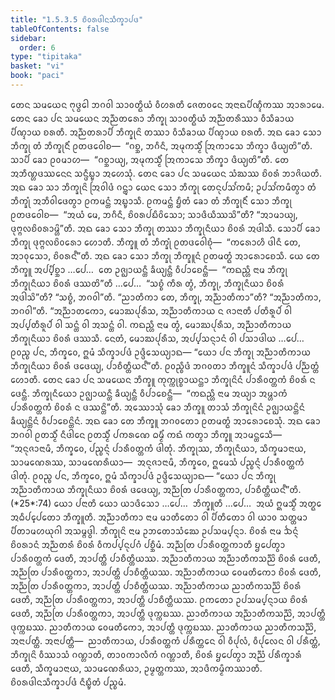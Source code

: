 ```yaml
---
title: "1.5.3.5 ᨧᩦᩅᩁᨴᩤᨶᩈᩥᨠ᩠ᨡᩣᨸᨴ"
tableOfContents: false
sidebar:
  order: 6
type: "tipitaka"
basket: "vi"
book: "paci"
---
```



<DynamicBreadcrumb />

<Division number="169" book="paci">

<Paragraph number="558" book="paci">
ᨲᩮᨶ ᩈᨾᨿᩮᨶ ᨻᩩᨴ᩠ᨵᩮᩤ ᨽᨣᩅᩤ ᩈᩣᩅᨲ᩠ᨳᩥᨿᩴ ᩅᩥᩉᩁᨲᩥ ᨩᩮᨲᩅᨶᩮ ᩋᨶᩣᨳᨸᩥᨱ᩠ᨯᩥᨠᩔ ᩋᩣᩁᩣᨾᩮ. ᨲᩮᨶ ᨡᩮᩣ ᨸᨶ ᩈᨾᨿᩮᨶ ᩋᨬ᩠ᨬᨲᩁᩮᩣ ᨽᩥᨠ᩠ᨡᩩ ᩈᩣᩅᨲ᩠ᨳᩥᨿᩴ ᩋᨬ᩠ᨬᨲᩁᩥᩔᩣ ᩅᩥᩈᩥᨡᩣᨿ ᨸᩥᨱ᩠ᨯᩣᨿ ᨧᩁᨲᩥ. ᩋᨬ᩠ᨬᨲᩁᩣᨸᩥ ᨽᩥᨠ᩠ᨡᩩᨶᩦ ᨲᩔᩣ ᩅᩥᩈᩥᨡᩣᨿ ᨸᩥᨱ᩠ᨯᩣᨿ ᨧᩁᨲᩥ. ᩋᨳ ᨡᩮᩣ ᩈᩮᩣ ᨽᩥᨠ᩠ᨡᩩ ᨲᩴ ᨽᩥᨠ᩠ᨡᩩᨶᩥᩴ ᩑᨲᨴᩅᩮᩤᨧ—  “ᨣᨧ᩠ᨨ, ᨽᨣᩥᨶᩥ, ᩋᨾᩩᨠᩈ᩠ᨾᩥᩴ ᩒᨠᩣᩈᩮ ᨽᩥᨠ᩠ᨡᩣ ᨴᩥᨿ᩠ᨿᨲᩦ”ᨲᩥ. ᩈᩣᨸᩥ ᨡᩮᩣ ᩑᩅᨾᩣᩉ—  “ᨣᨧ᩠ᨨᩣᨿ᩠ᨿ, ᩋᨾᩩᨠᩈ᩠ᨾᩥᩴ ᩒᨠᩣᩈᩮ ᨽᩥᨠ᩠ᨡᩣ ᨴᩥᨿ᩠ᨿᨲᩦ”ᨲᩥ. ᨲᩮ ᩋᨽᩥᨱ᩠ᩉᨴᩔᨶᩮᨶ ᩈᨶ᩠ᨴᩥᨭ᩠ᨮᩣ ᩋᩉᩮᩈᩩᩴ. ᨲᩮᨶ ᨡᩮᩣ ᨸᨶ ᩈᨾᨿᩮᨶ ᩈᩴᨥᩔ ᨧᩦᩅᩁᩴ ᨽᩣᨩᩦᨿᨲᩥ. ᩋᨳ ᨡᩮᩣ ᩈᩣ ᨽᩥᨠ᩠ᨡᩩᨶᩦ ᩒᩅᩤᨴᩴ ᨣᨶ᩠ᨲ᩠ᩅᩣ ᨿᩮᨶ ᩈᩮᩣ ᨽᩥᨠ᩠ᨡᩩ ᨲᩮᨶᩩᨸᩈᩘᨠᨾᩥ; ᩏᨸᩈᩘᨠᨾᩥᨲ᩠ᩅᩣ ᨲᩴ ᨽᩥᨠ᩠ᨡᩩᩴ ᩋᨽᩥᩅᩤᨴᩮᨲ᩠ᩅᩣ ᩑᨠᨾᨶ᩠ᨲᩴ ᩋᨭ᩠ᨮᩣᩈᩥ. ᩑᨠᨾᨶ᩠ᨲᩴ ᨮᩥᨲᩴ ᨡᩮᩣ ᨲᩴ ᨽᩥᨠ᩠ᨡᩩᨶᩥᩴ ᩈᩮᩣ ᨽᩥᨠ᩠ᨡᩩ ᩑᨲᨴᩅᩮᩤᨧ—  “ᩋᨿᩴ ᨾᩮ, ᨽᨣᩥᨶᩥ, ᨧᩦᩅᩁᨸᨭᩥᩅᩦᩈᩮᩣ; ᩈᩣᨴᩥᨿᩥᩔᩈᩦ”ᨲᩥ? “ᩋᩣᨾᩣᨿ᩠ᨿ, ᨴᩩᨻ᩠ᨻᩃᨧᩦᩅᩁᩣᨾ᩠ᩉᩦ”ᨲᩥ.
</Paragraph>

<Paragraph number="559" book="paci">
ᩋᨳ ᨡᩮᩣ ᩈᩮᩣ ᨽᩥᨠ᩠ᨡᩩ ᨲᩔᩣ ᨽᩥᨠ᩠ᨡᩩᨶᩥᨿᩣ ᨧᩦᩅᩁᩴ ᩋᨴᩤᩈᩥ. ᩈᩮᩣᨸᩥ ᨡᩮᩣ ᨽᩥᨠ᩠ᨡᩩ ᨴᩩᨻ᩠ᨻᩃᨧᩦᩅᩁᩮᩣ ᩉᩮᩣᨲᩥ. ᨽᩥᨠ᩠ᨡᩪ ᨲᩴ ᨽᩥᨠ᩠ᨡᩩᩴ ᩑᨲᨴᩅᩮᩤᨧᩩᩴ—  “ᨠᩁᩮᩣᩉᩥ ᨴᩤᨶᩥ ᨲᩮ, ᩋᩣᩅᩩᩈᩮᩣ, ᨧᩦᩅᩁᨶ᩺”ᨲᩥ. ᩋᨳ ᨡᩮᩣ ᩈᩮᩣ ᨽᩥᨠ᩠ᨡᩩ ᨽᩥᨠ᩠ᨡᩪᨶᩴ ᩑᨲᨾᨲ᩠ᨳᩴ ᩋᩣᩁᩮᩣᨧᩮᩈᩥ.
</Paragraph>

<Paragraph number="560" book="paci">
ᨿᩮ ᨲᩮ ᨽᩥᨠ᩠ᨡᩪ ᩋᨸ᩠ᨸᩥᨧ᩠ᨨᩣ …ᨸᩮ…  ᨲᩮ ᩏᨩ᩠ᨫᩣᨿᨶ᩠ᨲᩥ ᨡᩥᨿ᩠ᨿᨶ᩠ᨲᩥ ᩅᩥᨸᩣᨧᩮᨶ᩠ᨲᩥ—  “ᨠᨳᨬ᩠ᩉᩥ ᨶᩣᨾ ᨽᩥᨠ᩠ᨡᩩ ᨽᩥᨠ᩠ᨡᩩᨶᩥᨿᩣ ᨧᩦᩅᩁᩴ ᨴᩔᨲᩦ”ᨲᩥ …ᨸᩮ…  “ᩈᨧ᩠ᨧᩴ ᨠᩥᩁ ᨲ᩠ᩅᩴ, ᨽᩥᨠ᩠ᨡᩩ, ᨽᩥᨠ᩠ᨡᩩᨶᩥᨿᩣ ᨧᩦᩅᩁᩴ ᩋᨴᩤᩈᩦ”ᨲᩥ? “ᩈᨧ᩠ᨧᩴ, ᨽᨣᩅᩤ”ᨲᩥ. “ᨬᩣᨲᩥᨠᩣ ᨲᩮ, ᨽᩥᨠ᩠ᨡᩩ, ᩋᨬ᩠ᨬᩣᨲᩥᨠᩣ”ᨲᩥ? “ᩋᨬ᩠ᨬᩣᨲᩥᨠᩣ, ᨽᨣᩅᩤ”ᨲᩥ. “ᩋᨬ᩠ᨬᩣᨲᨠᩮᩣ, ᨾᩮᩣᨥᨸᩩᩁᩥᩈ, ᩋᨬ᩠ᨬᩣᨲᩥᨠᩣᨿ ᨶ ᨩᩣᨶᩣᨲᩥ ᨸᨲᩥᩁᩪᨸᩴ ᩅᩤ ᩋᨸ᩠ᨸᨲᩥᩁᩪᨸᩴ ᩅᩤ ᩈᨶ᩠ᨲᩴ ᩅᩤ ᩋᩈᨶ᩠ᨲᩴ ᩅᩤ. ᨠᨳᨬ᩠ᩉᩥ ᨶᩣᨾ ᨲ᩠ᩅᩴ, ᨾᩮᩣᨥᨸᩩᩁᩥᩈ, ᩋᨬ᩠ᨬᩣᨲᩥᨠᩣᨿ ᨽᩥᨠ᩠ᨡᩩᨶᩥᨿᩣ ᨧᩦᩅᩁᩴ ᨴᩔᩈᩥ. ᨶᩮᨲᩴ, ᨾᩮᩣᨥᨸᩩᩁᩥᩈ, ᩋᨸ᩠ᨸᩈᨶ᩠ᨶᩣᨶᩴ ᩅᩤ ᨸᩈᩣᨴᩤᨿ …ᨸᩮ…  ᩑᩅᨬ᩠ᨧ ᨸᨶ, ᨽᩥᨠ᩠ᨡᩅᩮ, ᩍᨾᩴ ᩈᩥᨠ᩠ᨡᩣᨸᨴᩴ ᩏᨴ᩠ᨴᩥᩈᩮᨿ᩠ᨿᩣᨳ—
</Paragraph>

<Paragraph number="561" book="paci">
<Emphasis>“ᨿᩮᩣ ᨸᨶ ᨽᩥᨠ᩠ᨡᩩ ᩋᨬ᩠ᨬᩣᨲᩥᨠᩣᨿ ᨽᩥᨠ᩠ᨡᩩᨶᩥᨿᩣ ᨧᩦᩅᩁᩴ ᨴᨴᩮᨿ᩠ᨿ, ᨸᩣᨧᩥᨲ᩠ᨲᩥᨿᨶ᩺”</Emphasis>ᨲᩥ.
</Paragraph>

<Paragraph number="562" book="paci">
ᩑᩅᨬ᩠ᨧᩥᨴᩴ ᨽᨣᩅᨲᩣ ᨽᩥᨠ᩠ᨡᩪᨶᩴ ᩈᩥᨠ᩠ᨡᩣᨸᨴᩴ ᨸᨬ᩠ᨬᨲ᩠ᨲᩴ ᩉᩮᩣᨲᩥ.
</Paragraph>

</Division>
<Division number="170" book="paci">

<Paragraph number="563" book="paci">
ᨲᩮᨶ ᨡᩮᩣ ᨸᨶ ᩈᨾᨿᩮᨶ ᨽᩥᨠ᩠ᨡᩪ ᨠᩩᨠ᩠ᨠᩩᨧ᩠ᨧᩣᨿᨶ᩠ᨲᩣ ᨽᩥᨠ᩠ᨡᩩᨶᩦᨶᩴ ᨸᩣᩁᩥᩅᨲ᩠ᨲᨠᩴ ᨧᩦᩅᩁᩴ ᨶ ᨴᩮᨶ᩠ᨲᩥ. ᨽᩥᨠ᩠ᨡᩩᨶᩥᨿᩮᩣ ᩏᨩ᩠ᨫᩣᨿᨶ᩠ᨲᩥ ᨡᩥᨿ᩠ᨿᨶ᩠ᨲᩥ ᩅᩥᨸᩣᨧᩮᨶ᩠ᨲᩥ—  “ᨠᨳᨬ᩠ᩉᩥ ᨶᩣᨾ ᩋᨿ᩠ᨿᩣ ᩋᨾ᩠ᩉᩣᨠᩴ ᨸᩣᩁᩥᩅᨲ᩠ᨲᨠᩴ ᨧᩦᩅᩁᩴ ᨶ ᨴᩔᨶ᩠ᨲᩦ”ᨲᩥ.
</Paragraph>

<Paragraph number="564" book="paci">
ᩋᩔᩮᩣᩈᩩᩴ ᨡᩮᩣ ᨽᩥᨠ᩠ᨡᩪ ᨲᩣᩈᩴ ᨽᩥᨠ᩠ᨡᩩᨶᩦᨶᩴ ᩏᨩ᩠ᨫᩣᨿᨶ᩠ᨲᩦᨶᩴ ᨡᩥᨿ᩠ᨿᨶ᩠ᨲᩦᨶᩴ ᩅᩥᨸᩣᨧᩮᨶ᩠ᨲᩦᨶᩴ. ᩋᨳ ᨡᩮᩣ ᨲᩮ ᨽᩥᨠ᩠ᨡᩪ ᨽᨣᩅᨲᩮᩣ ᩑᨲᨾᨲ᩠ᨳᩴ ᩋᩣᩁᩮᩣᨧᩮᩈᩩᩴ. ᩋᨳ ᨡᩮᩣ ᨽᨣᩅᩤ ᩑᨲᩈ᩠ᨾᩥᩴ ᨶᩥᨴᩤᨶᩮ ᩑᨲᩈ᩠ᨾᩥᩴ ᨸᨠᩁᨱᩮ ᨵᨾ᩠ᨾᩥᩴ ᨠᨳᩴ ᨠᨲ᩠ᩅᩣ ᨽᩥᨠ᩠ᨡᩪ ᩋᩣᨾᨶ᩠ᨲᩮᩈᩥ—  “ᩋᨶᩩᨩᩣᨶᩣᨾᩥ, ᨽᩥᨠ᩠ᨡᩅᩮ, ᨸᨬ᩠ᨧᨶ᩠ᨶᩴ ᨸᩣᩁᩥᩅᨲ᩠ᨲᨠᩴ ᨴᩤᨲᩩᩴ. ᨽᩥᨠ᩠ᨡᩩᩔ, ᨽᩥᨠ᩠ᨡᩩᨶᩥᨿᩣ, ᩈᩥᨠ᩠ᨡᨾᩣᨶᩣᨿ, ᩈᩣᨾᨱᩮᩁᩔ, ᩈᩣᨾᨱᩮᩁᩥᨿᩣ—  ᩋᨶᩩᨩᩣᨶᩣᨾᩥ, ᨽᩥᨠ᩠ᨡᩅᩮ, ᩍᨾᩮᩈᩴ ᨸᨬ᩠ᨧᨶ᩠ᨶᩴ ᨸᩣᩁᩥᩅᨲ᩠ᨲᨠᩴ ᨴᩤᨲᩩᩴ. ᩑᩅᨬ᩠ᨧ ᨸᨶ, ᨽᩥᨠ᩠ᨡᩅᩮ, ᩍᨾᩴ ᩈᩥᨠ᩠ᨡᩣᨸᨴᩴ ᩏᨴ᩠ᨴᩥᩈᩮᨿ᩠ᨿᩣᨳ—
</Paragraph>

</Division>
<Division number="171" book="paci">

<Paragraph number="565" book="paci">
<Emphasis>“ᨿᩮᩣ ᨸᨶ ᨽᩥᨠ᩠ᨡᩩ ᩋᨬ᩠ᨬᩣᨲᩥᨠᩣᨿ ᨽᩥᨠ᩠ᨡᩩᨶᩥᨿᩣ ᨧᩦᩅᩁᩴ ᨴᨴᩮᨿ᩠ᨿ, ᩋᨬ᩠ᨬᨲᩕ ᨸᩣᩁᩥᩅᨲ᩠ᨲᨠᩣ, ᨸᩣᨧᩥᨲ᩠ᨲᩥᨿᨶ᩺”</Emphasis>ᨲᩥ. (*25*:<Emphasis>74</Emphasis>)
</Paragraph>

</Division>
<Division number="172" book="paci">

<Paragraph number="566" book="paci">
<Emphasis>ᨿᩮᩣ ᨸᨶᩣ</Emphasis>ᨲᩥ ᨿᩮᩣ ᨿᩣᨴᩥᩈᩮᩣ …ᨸᩮ…  <Emphasis>ᨽᩥᨠ᩠ᨡᩪ</Emphasis>ᨲᩥ …ᨸᩮ…  ᩋᨿᩴ ᩍᨾᩈ᩠ᨾᩥᩴ ᩋᨲ᩠ᨳᩮ ᩋᨵᩥᨸ᩠ᨸᩮᨲᩮᩣ ᨽᩥᨠ᩠ᨡᩪᨲᩥ.
</Paragraph>

<Paragraph number="567" book="paci">
<Emphasis>ᩋᨬ᩠ᨬᩣᨲᩥᨠᩣ</Emphasis> ᨶᩣᨾ ᨾᩣᨲᩥᨲᩮᩣ ᩅᩤ ᨸᩥᨲᩥᨲᩮᩣ ᩅᩤ ᨿᩣᩅ ᩈᨲ᩠ᨲᨾᩣ ᨸᩥᨲᩣᨾᩉᨿᩩᨣᩤ ᩋᩈᨾ᩠ᨻᨴ᩠ᨵᩤ.
</Paragraph>

<Paragraph number="568" book="paci">
<Emphasis>ᨽᩥᨠ᩠ᨡᩩᨶᩦ</Emphasis> ᨶᩣᨾ ᩏᨽᨲᩮᩣᩈᩴᨥᩮ ᩏᨸᩈᨾ᩠ᨸᨶ᩠ᨶᩣ.
</Paragraph>

<Paragraph number="569" book="paci">
<Emphasis>ᨧᩦᩅᩁᩴ</Emphasis> ᨶᩣᨾ ᨨᨶ᩠ᨶᩴ ᨧᩦᩅᩁᩣᨶᩴ ᩋᨬ᩠ᨬᨲᩁᩴ ᨧᩦᩅᩁᩴ ᩅᩥᨠᨸ᩠ᨸᨶᩩᨸᨣᩴ ᨸᨧ᩠ᨨᩥᨾᩴ.
</Paragraph>

<Paragraph number="570" book="paci">
<Emphasis>ᩋᨬ᩠ᨬᨲᩕ ᨸᩣᩁᩥᩅᨲ᩠ᨲᨠᩣ</Emphasis>ᨲᩥ ᨮᨸᩮᨲ᩠ᩅᩣ ᨸᩣᩁᩥᩅᨲ᩠ᨲᨠᩴ ᨴᩮᨲᩥ, ᩋᩣᨸᨲ᩠ᨲᩥ ᨸᩣᨧᩥᨲ᩠ᨲᩥᨿᩔ.
</Paragraph>

</Division>
<Division number="173" book="paci">

<Paragraph number="571" book="paci">
ᩋᨬ᩠ᨬᩣᨲᩥᨠᩣᨿ ᩋᨬ᩠ᨬᩣᨲᩥᨠᩈᨬ᩠ᨬᩦ ᨧᩦᩅᩁᩴ ᨴᩮᨲᩥ, ᩋᨬ᩠ᨬᨲᩕ ᨸᩣᩁᩥᩅᨲ᩠ᨲᨠᩣ, ᩋᩣᨸᨲ᩠ᨲᩥ ᨸᩣᨧᩥᨲ᩠ᨲᩥᨿᩔ. ᩋᨬ᩠ᨬᩣᨲᩥᨠᩣᨿ ᩅᩮᨾᨲᩥᨠᩮᩣ ᨧᩦᩅᩁᩴ ᨴᩮᨲᩥ, ᩋᨬ᩠ᨬᨲᩕ ᨸᩣᩁᩥᩅᨲ᩠ᨲᨠᩣ, ᩋᩣᨸᨲ᩠ᨲᩥ ᨸᩣᨧᩥᨲ᩠ᨲᩥᨿᩔ. ᩋᨬ᩠ᨬᩣᨲᩥᨠᩣᨿ ᨬᩣᨲᩥᨠᩈᨬ᩠ᨬᩦ ᨧᩦᩅᩁᩴ ᨴᩮᨲᩥ, ᩋᨬ᩠ᨬᨲᩕ ᨸᩣᩁᩥᩅᨲ᩠ᨲᨠᩣ, ᩋᩣᨸᨲ᩠ᨲᩥ ᨸᩣᨧᩥᨲ᩠ᨲᩥᨿᩔ.
</Paragraph>

<Paragraph number="572" book="paci">
ᩑᨠᨲᩮᩣ ᩏᨸᩈᨾ᩠ᨸᨶ᩠ᨶᩣᨿ ᨧᩦᩅᩁᩴ ᨴᩮᨲᩥ, ᩋᨬ᩠ᨬᨲᩕ ᨸᩣᩁᩥᩅᨲ᩠ᨲᨠᩣ, ᩋᩣᨸᨲ᩠ᨲᩥ ᨴᩩᨠ᩠ᨠᨭᩔ. ᨬᩣᨲᩥᨠᩣᨿ ᩋᨬ᩠ᨬᩣᨲᩥᨠᩈᨬ᩠ᨬᩦ, ᩋᩣᨸᨲ᩠ᨲᩥ ᨴᩩᨠ᩠ᨠᨭᩔ. ᨬᩣᨲᩥᨠᩣᨿ ᩅᩮᨾᨲᩥᨠᩮᩣ, ᩋᩣᨸᨲ᩠ᨲᩥ ᨴᩩᨠ᩠ᨠᨭᩔ. ᨬᩣᨲᩥᨠᩣᨿ ᨬᩣᨲᩥᨠᩈᨬ᩠ᨬᩦ, ᩋᨶᩣᨸᨲ᩠ᨲᩥ.
</Paragraph>

</Division>
<Division number="174" book="paci">

<Paragraph number="573" book="paci">
ᩋᨶᩣᨸᨲ᩠ᨲᩥ—  ᨬᩣᨲᩥᨠᩣᨿ, ᨸᩣᩁᩥᩅᨲ᩠ᨲᨠᩴ ᨸᩁᩥᨲ᩠ᨲᩮᨶ ᩅᩤ ᩅᩥᨸᩩᩃᩴ, ᩅᩥᨸᩩᩃᩮᨶ ᩅᩤ ᨸᩁᩥᨲ᩠ᨲᩴ, ᨽᩥᨠ᩠ᨡᩩᨶᩦ ᩅᩥᩔᩣᩈᩴ ᨣᨱ᩠ᩉᩣᨲᩥ, ᨲᩣᩅᨠᩣᩃᩥᨠᩴ ᨣᨱ᩠ᩉᩣᨲᩥ, ᨧᩦᩅᩁᩴ ᨮᨸᩮᨲ᩠ᩅᩣ ᩋᨬ᩠ᨬᩴ ᨸᩁᩥᨠ᩠ᨡᩣᩁᩴ ᨴᩮᨲᩥ, ᩈᩥᨠ᩠ᨡᨾᩣᨶᩣᨿ, ᩈᩣᨾᨱᩮᩁᩥᨿᩣ, ᩏᨾ᩠ᨾᨲ᩠ᨲᨠᩔ, ᩋᩣᨴᩥᨠᨾ᩠ᨾᩥᨠᩔᩣᨲᩥ.

</Paragraph>
</Division>

<Paragraph number="574" type="center" book="paci">
ᨧᩦᩅᩁᨴᩤᨶᩈᩥᨠ᩠ᨡᩣᨸᨴᩴ ᨶᩥᨭ᩠ᨮᩥᨲᩴ ᨸᨬ᩠ᨧᨾᩴ.
</Paragraph>